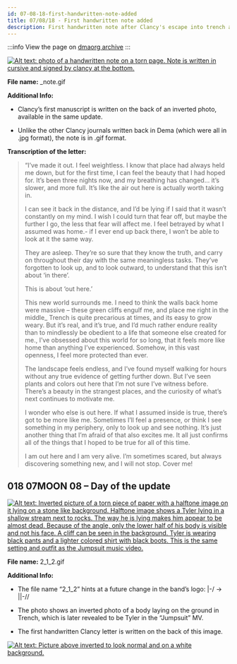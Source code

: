 ```yaml
---
id: 07-08-18-first-handwritten-note-added
title: 07/08/18 - First handwritten note added
description: First handwritten note after Clancy's escape into trench and inverted picture added.
---
```


:::info
View the page on [dmaorg archive](https://www.dmaorg.site/070818/found/15398642_14/clancy.html)
:::

[![Alt text: photo of a handwritten note on a torn page. Note is written in cursive and signed by clancy at the bottom.](./assets/_note.gif)](./assets/_note.gif)


**File name:** _note.gif

**Additional Info:**

- Clancy’s first manuscript is written on the back of an inverted photo, available in the same update.

- Unlike the other Clancy journals written back in Dema (which were all in .jpg format), the note is in .gif format.

**Transcription of the letter:**

> “I’ve made it out. I feel weightless. I know that place had always held me down, but for the first time, I can feel the beauty that I had hoped for. It’s been three nights now, and my breathing has changed... it’s slower, and more full. It’s like the air out here is actually worth taking in.
>
> I can see it back in the distance, and I’d be lying if I said that it wasn’t constantly on my mind. I wish I could turn that fear off, but maybe the further I go, the less that fear will affect me. I feel betrayed by what I assumed was home.- if I ever end up back there, I won’t be able to look at it the same way.
>
> They are asleep. They’re so sure that they know the truth, and carry on throughout their day with the same meaningless tasks. They’ve forgotten to look up, and to look outward, to understand that this isn’t about ‘in there’.
>
> This is about ‘out here.’
>
> This new world surrounds me. I need to think the walls back home were massive – these green cliffs engulf me, and place me right in the middle_ Trench is quite precarious at times, and its easy to grow weary. But it’s real, and it’s true, and I’d much rather endure reality than to mindlessly be obedient to a life that someone else created for me., I’ve obsessed about this world for so long, that it feels more like home than anything I’ve experienced. Somehow, in this vast openness, I feel more protected than ever.
>
> The landscape feels endless, and I’ve found myself walking for hours without any true evidence of getting further down. But I’ve seen plants and colors out here that I’m not sure I’ve witness before. There’s a beauty in the strangest places, and the curiosity of what’s next continues to motivate me.
>
> I wonder who else is out here. If what I assumed inside is true, there’s got to be more like me. Sometimes I’ll feel a presence, or think I see something in my periphery, only to look up and see nothing. It’s just another thing that I’m afraid of that also excites me. It all just confirms all of the things that I hoped to be true for all of this time.
>
> I am out here and I am very alive. I’m sometimes scared, but always discovering something new, and I will not stop. Cover me!

## 018 07MOON 08  – Day of the update

[![Alt text: Inverted picture of a torn piece of paper with a halftone image on it lying on a stone like background. Halftone image shows a Tyler lying in a shallow stream next to rocks. The way he is lying makes him appear to be almost dead. Because of the angle, only the lower half of his body is visible and not his face. A cliff can be seen in the background. Tyler is wearing black pants and a lighter colored shirt with black boots. This is the same setting and outfit as the Jumpsuit music video.](./assets/2_1_2.gif)](./assets/2_1_2.gif)

**File name:**  2_1_2.gif


**Additional Info:**

- The file name “2_1_2” hints at a future change in the band’s logo: |-/ → ||-//

- The photo shows an inverted photo of a body laying on the ground in Trench, which is later revealed to be Tyler in the “Jumpsuit” MV.

- The first handwritten Clancy letter is written on the back of this image.

[![Alt text: Picture above inverted to look normal and on a white background.](./assets/2_1_2_inverted.gif)](./assets/2_1_2_inverted.gif)

